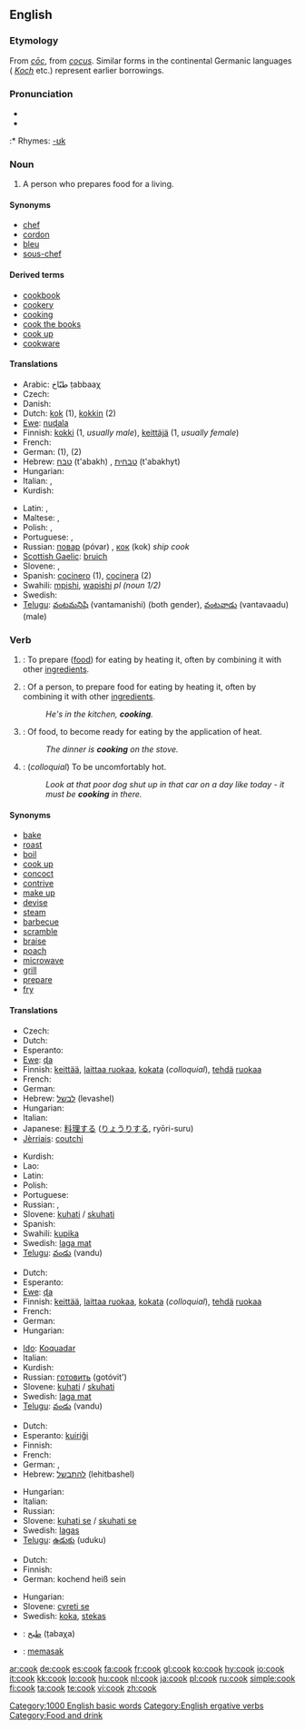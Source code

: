 {{see|Cook}}
==English==

===Etymology===
From {{OE.}} ''[[coc#Old English|cōc]]'', from {{L.}} ''[[cocus]]''.  Similar forms in the continental Germanic languages ({{G.}} ''[[Koch]]'' etc.) represent earlier borrowings.

===Pronunciation===
* {{IPA|/kʊk/}}
* {{audio|en-us-cook.ogg|Audio (US)}}
:* Rhymes: [[Rhymes:English:-ʊk|-ʊk]]

===Noun===
{{wikipedia}}
{{en-noun}}

# A person who prepares food for a living.

====Synonyms====
* [[chef]] 
* [[cordon]] 
* [[bleu]] 
* [[sous-chef]]

====Derived terms====
* [[cookbook]]
* [[cookery]]
* [[cooking]]<!--noun-->
* [[cook the books]]
* [[cook up]]
* [[cookware]]

====Translations====
{{trans-top|a person who prepares food for a living}}
* Arabic: طبّاخ ṭabbaaχ
* Czech: {{t+|cs|kuchař|m}}
* Danish: {{t-|da|kok}}
* Dutch: [[kok]] {{m}} (1), [[kokkin]] {{f}} (2)
* [[Ewe]]: [[nuɖala]]
* Finnish: [[kokki]] (1, ''usually male''), [[keittäjä]] (1, ''usually female'')
* French: {{t+|fr|chef}}
* German: {{t+|de|Koch|m}} (1), {{t+|de|Köchin|f}} (2)
* Hebrew: [[טבח]] (t'abakh) {{m}}, [[טבחית]] (t'abakhyt) {{f}}
* Hungarian: {{t+|hu|szakács}}
* Italian: {{t+|it|cuoco|m}}, {{t+|it|cuoca|f}}
* Kurdish: {{KUchar|[[چێشتکه‌ر]]}}
{{trans-mid}}
* Latin: {{t-|la|coquus}}, {{t-|la|cocus}}
* Maltese: {{t-|mt|kok|m|xs=Maltese}}, {{t-|mt|koka|f|xs=Maltese}}
* Polish: {{t+|pl|kucharz|m}}, {{t-|pl|kucharka|f}}
* Portuguese: {{t+|pt|cozinheiro|m}}, {{t+|pt|cozinheira|f}}
* Russian: [[повар]] (póvar) {{m}}, [[кок]] (kok) {{m}} ''ship cook''
* [[Scottish Gaelic]]: [[bruich]]
* Slovene: {{t+|sl|kuhar|m}}, {{t-|sl|kuharica|f}}
* Spanish: [[cocinero]] {{m}} (1), [[cocinera]] {{f}} (2)
* Swahili: [[mpishi]], [[wapishi]] ''pl (noun 1/2)''
* Swedish: {{t+|sv|kock}}
* [[Telugu]]: [[వంటమనిషి]] (vantamanishi) (both gender), [[వంటవాడు]] (vantavaadu) (male)
{{trans-bottom}}

===Verb===
{{en-verb}}

# {{transitive}}: To prepare ([[food]]) for eating by heating it, often by combining it with other [[ingredients]].
# {{intransitive}}: Of a person, to prepare food for eating by heating it, often by combining it with other [[ingredients]].
#: ''He's in the kitchen, '''cooking'''.''
# {{intransitive}}: Of food, to become ready for eating by the application of heat.
#: ''The dinner is '''cooking''' on the stove.''
# {{intransitive}}: (''colloquial'') To be uncomfortably hot.
#: ''Look at that poor dog shut up in that car on a day like today - it must be '''cooking''' in there.''

====Synonyms====
* [[bake]]
* [[roast]]
* [[boil]]
* [[cook up]]
* [[concoct]]
* [[contrive]]
* [[make up]]
* [[devise]]
* [[steam]] 
* [[barbecue]] 
* [[scramble]] 
* [[braise]]
* [[poach]] 
* [[microwave]]
* [[grill]]
* [[prepare]]
* [[fry]]

====Translations====
{{trans-top|prepare (food) for eating}}
* Czech: {{t-|cs|vařit}}
* Dutch: {{t+|nl|koken}}
* Esperanto: {{t-|eo|kuiri|xs=Esperanto}}
* [[Ewe]]: [[ɖa]]
* Finnish: [[keittää]], [[laittaa ruokaa]], [[kokata]] (''colloquial''), [[tehdä]] [[ruoka]]a
* French: {{t-|fr|faire cuire}}
* German: {{t+|de|kochen}}
* Hebrew: [[לבשל]] (levashel)
* Hungarian: {{t+|hu|főz}}
* Italian: {{t+|it|cuocere}}
* Japanese: [[料理]]する ([[りょうり]]する, ryōri-suru)
* [[Jèrriais]]: [[coutchi]]
{{trans-mid}}
* Kurdish: {{KUchar|[[چێشت لێنان]]}}
* Lao: {{t-|lo|ຄົວກິນ|tr=khua-kin|sc=Laoo|xs=Lao}}
* Latin: {{t-|la|coquere}}
* Polish: {{t+|pl|gotować}}
* Portuguese: {{t+|pt|cozinhar}}
* Russian: {{t+|ru|готовить|tr=gotóvit'|sc=Cyrl}}, {{t+|ru|варить|tr=varít'|sc=Cyrl}}
* Slovene: [[kuhati]] / [[skuhati]]
* Spanish: {{t-|es|cocinar}}
* Swahili: [[kupika]]
* Swedish: [[laga mat]]
* [[Telugu]]: [[వండు]] (vandu)
{{trans-bottom}}

{{trans-top|prepare food}}
* Dutch: {{t+|nl|koken}}
* Esperanto: {{t-|eo|kuiri|xs=Esperanto}}
* [[Ewe]]: [[ɖa]]
* Finnish: [[keittää]], [[laittaa ruokaa]], [[kokata]] (''colloquial''), [[tehdä]] [[ruoka]]a
* French: {{t+|fr|cuisiner}}
* German: {{t+|de|kochen}}
* Hungarian: {{t+|hu|főz}}
{{trans-mid}}
* [[Ido]]: [[Koquadar]]
* Italian: {{t+|it|cucinare}}
* Kurdish: {{KUchar|[[چێشت حازرکردن]]}}
* Russian: [[готовить]] (gotóvit')
* Slovene: [[kuhati]] / [[skuhati]]
* Swedish: [[laga mat]]
* [[Telugu]]: [[వండు]] (vandu)
{{trans-bottom}}

{{trans-top|become ready for eating}}
* Dutch: {{t+|nl|koken}}
* Esperanto: [[kuiriĝi]]
* Finnish: {{t+|fi|kypsyä}}
* French: {{t+|fr|cuire}}
* German: {{t+|de|kochen}}, {{t+|de|garen}}
* Hebrew: [[להתבשל]] (lehitbashel)
{{trans-mid}}
* Hungarian: {{t+|hu|fő}}
* Italian: {{t+|it|cuocere}}
* Russian: {{t+|ru|готовиться|tr=gotóvit's'a|sc=Cyrl}}
* Slovene: [[kuhati se]] / [[skuhati se]]
* Swedish: [[lagas]]
* [[Telugu]]: [[ఉడుకు]] (uduku)
{{trans-bottom}}

{{trans-top|colloquial: be uncomfortably hot}}
* Dutch: {{t+|nl|bakken}}
* Finnish: {{t-|fi|paistua}}
* German: kochend heiß sein
{{trans-mid}}
* Hungarian: {{t+|hu|forró}}
* Slovene: [[cvreti se]]
* Swedish: [[koka]], [[stekas]]
{{trans-bottom}}

{{checktrans}}
* {{ttbc|Arabic}}: [[طبخ]] (ṭabaχa)
* {{ttbc|Indonesian}}: [[masak|memasak]]

[[Category:1000 English basic words]]
[[Category:English ergative verbs]]
[[Category:Food and drink]]

[[ar:cook]]
[[de:cook]]
[[es:cook]]
[[fa:cook]]
[[fr:cook]]
[[gl:cook]]
[[ko:cook]]
[[hy:cook]]
[[io:cook]]
[[it:cook]]
[[kk:cook]]
[[lo:cook]]
[[hu:cook]]
[[nl:cook]]
[[ja:cook]]
[[pl:cook]]
[[ru:cook]]
[[simple:cook]]
[[fi:cook]]
[[ta:cook]]
[[te:cook]]
[[vi:cook]]
[[zh:cook]]